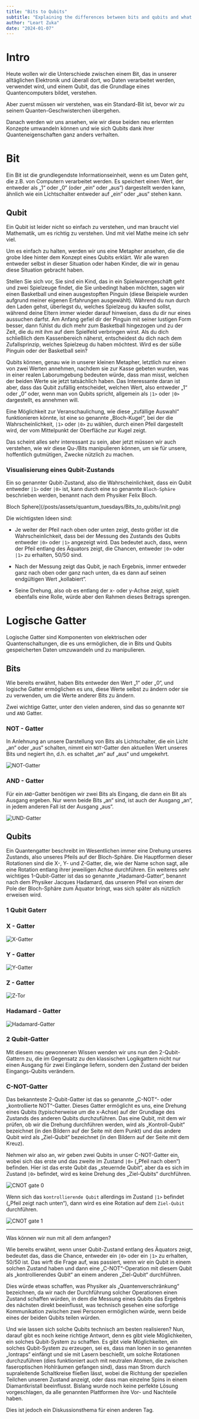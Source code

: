 ```yaml
---
title: "Bits to Qubits"
subtitle: "Explaining the differences between bits and qubits and what makes a qubit special"
author: "Leart Zuka"
date: "2024-01-07"
---
```


# Intro

Heute wollen wir die Unterschiede zwischen einem Bit, das in unserer alltäglichen Elektronik und überall dort, wo Daten verarbeitet werden, verwendet wird, und einem Qubit, das die Grundlage eines Quantencomputers bildet, verstehen.  

Aber zuerst müssen wir verstehen, was ein Standard-Bit ist, bevor wir zu seinem Quanten-Geschwisterchen übergehen.

Danach werden wir uns ansehen, wie wir diese beiden neu erlernten Konzepte umwandeln können und wie sich Qubits dank ihrer Quanteneigenschaften ganz anders verhalten.

# Bit

Ein Bit ist die grundlegendste Informationseinheit, wenn es um Daten geht, die z.B. von Computern verarbeitet werden.
Es speichert einen Wert, der entweder als „1“ oder „0“ (oder „ein“ oder „aus“) dargestellt werden kann, ähnlich wie ein Lichtschalter entweder auf „ein“ oder „aus“ stehen kann.

## Qubit

Ein Qubit ist leider nicht so einfach zu verstehen, und man braucht viel Mathematik, um es richtig zu verstehen.
Und mit viel Mathe meine ich sehr viel.

Um es einfach zu halten, werden wir uns eine Metapher ansehen, die die grobe Idee hinter dem Konzept eines Qubits erklärt.
Wir alle waren entweder selbst in dieser Situation oder haben Kinder, die wir in genau diese Situation gebracht haben.

Stellen Sie sich vor, Sie sind ein Kind, das in ein Spielwarengeschäft geht und zwei Spielzeuge findet, die Sie unbedingt haben möchten, sagen wir einen Basketball und einen ausgestopften Pinguin (diese Beispiele wurden aufgrund meiner eigenen Erfahrungen ausgewählt). 
Während du nun durch den Laden gehst, überlegst du, welches Spielzeug du kaufen sollst, während deine Eltern immer wieder darauf hinweisen, dass du dir nur eines aussuchen darfst.
Am Anfang gefiel dir der Pinguin mit seiner lustigen Form besser, dann fühlst du dich mehr zum Basketball hingezogen und zu der Zeit, die du mit ihm auf dem Spielfeld verbringen wirst.
Als du dich schließlich dem Kassenbereich näherst, entscheidest du dich nach dem Zufallsprinzip, welches Spielzeug du haben möchtest. Wird es der süße Pinguin oder der Basketball sein?

Qubits können, genau wie in unserer kleinen Metapher, letztlich nur einen von zwei Werten annehmen, nachdem sie zur Kasse gebeten wurden, was in einer realen Laborumgebung bedeuten würde, dass man misst, welchen der beiden Werte sie jetzt tatsächlich haben.
Das Interessante daran ist aber, dass das Qubit zufällig entscheidet, welchen Wert, also entweder „1“ oder „0“ oder, wenn man von Qubits spricht, allgemein als `|1>` oder `|0>` dargestellt, es annehmen will.

Eine Möglichkeit zur Veranschaulichung, wie diese „zufällige Auswahl“ funktionieren könnte, ist eine so genannte „Bloch-Kugel“, bei der die Wahrscheinlichkeit, `|1>` oder `|0>` zu wählen, durch einen Pfeil dargestellt wird, der vom Mittelpunkt der Oberfläche zur Kugel zeigt.

Das scheint alles sehr interessant zu sein, aber jetzt müssen wir auch verstehen, wie wir diese Qu-/Bits manipulieren können, um sie für unsere, hoffentlich gutmütigen, Zwecke nützlich zu machen.

### Visualisierung eines Qubit-Zustands

Ein so genannter Qubit-Zustand, also die Wahrscheinlichkeit, dass ein Qubit entweder `|1>` oder `|0>` ist, kann durch eine so genannte `Bloch-Sphäre` beschrieben werden, benannt nach dem Physiker Felix Bloch.

Bloch Sphere](/posts/assets/quantum_tuesdays/Bits_to_qubits/init.png)

Die wichtigsten Ideen sind:

- Je weiter der Pfeil nach oben oder unten zeigt, desto größer ist die Wahrscheinlichkeit, dass bei der Messung des Zustands des Qubits entweder `|0>` oder `|1>` angezeigt wird. Das bedeutet auch, dass, wenn der Pfeil entlang des Äquators zeigt, die Chancen, entweder `|0>` oder `|1>` zu erhalten, 50/50 sind.

- Nach der Messung zeigt das Qubit, je nach Ergebnis, immer entweder ganz nach oben oder ganz nach unten, da es dann auf seinen endgültigen Wert „kollabiert“.

- Seine Drehung, also ob es entlang der x- oder y-Achse zeigt, spielt ebenfalls eine Rolle, würde aber den Rahmen dieses Beitrags sprengen.


# Logische Gatter

Logische Gatter sind Komponenten von elektrischen oder Quantenschaltungen, die es uns ermöglichen, die in Bits und Qubits gespeicherten Daten umzuwandeln und zu manipulieren.

## Bits

Wie bereits erwähnt, haben Bits entweder den Wert „1“ oder „0“, und logische Gatter ermöglichen es uns, diese Werte selbst zu ändern oder sie zu verwenden, um die Werte anderer Bits zu ändern.

Zwei wichtige Gatter, unter den vielen anderen, sind das so genannte `NOT` und `AND` Gatter.

### NOT - Gatter

In Anlehnung an unsere Darstellung von Bits als Lichtschalter, die ein Licht „an“ oder „aus“ schalten, nimmt ein `NOT`-Gatter den aktuellen Wert unseres Bits und negiert ihn, d.h. es schaltet „an“ auf „aus“ und umgekehrt.

![NOT-Gatter](/posts/assets/quantum_tuesdays/Bits_to_qubits/NOT.jpg)

### AND - Gatter

Für ein `AND`-Gatter benötigen wir zwei Bits als Eingang, die dann ein Bit als Ausgang ergeben. Nur wenn beide Bits „an“ sind, ist auch der Ausgang „an“, in jedem anderen Fall ist der Ausgang „aus“.

![UND-Gatter](/posts/assets/quantum_tuesdays/Bits_to_qubits/AND.jpg)

## Qubits

Ein Quantengatter beschreibt im Wesentlichen immer eine Drehung unseres Zustands, also unseres Pfeils auf der Bloch-Sphäre.
Die Hauptformen dieser Rotationen sind die X-, Y- und Z-Gatter, die, wie der Name schon sagt, alle eine Rotation entlang ihrer jeweiligen Achse durchführen.
Ein weiteres sehr wichtiges 1-Qubit-Gatter ist das so genannte „Hadamard-Gatter“, benannt nach dem Physiker Jacques Hadamard, das unseren Pfeil von einem der Pole der Bloch-Sphäre zum Äquator bringt, was sich später als nützlich erweisen wird. 

### 1 Qubit Gaterr

### X - Gatter

![X-Gatter](/posts/assets/quantum_tuesdays/Bits_to_qubits/x_rot.png)

### Y - Gatter

![Y-Gatter](/posts/assets/quantum_tuesdays/Bits_to_qubits/y_rot.png)

### Z - Gatter

![Z-Tor](/posts/assets/quantum_tuesdays/Bits_to_qubits/z_rot.png)

### Hadamard - Gatter

![Hadamard-Gatter](/posts/assets/quantum_tuesdays/Bits_to_qubits/h_rot.png)

### 2 Qubit-Gatter

Mit diesem neu gewonnenen Wissen wenden wir uns nun den 2-Qubit-Gattern zu, die im Gegensatz zu den klassischen Logikgattern nicht nur einen Ausgang für zwei Eingänge liefern, sondern den Zustand der beiden Eingangs-Qubits verändern.

### C-NOT-Gatter

Das bekannteste 2-Qubit-Gatter ist das so genannte „C-NOT“- oder „kontrollierte NOT“-Gatter. Dieses Gatter ermöglicht es uns, eine Drehung eines Qubits (typischerweise um die x-Achse) auf der Grundlage des Zustands des anderen Qubits durchzuführen. Das eine Qubit, mit dem wir prüfen, ob wir die Drehung durchführen werden, wird als „Kontroll-Qubit“ bezeichnet (in den Bildern auf der Seite mit dem Punkt) und das andere Qubit wird als „Ziel-Qubit“ bezeichnet (in den Bildern auf der Seite mit dem Kreuz).

Nehmen wir also an, wir geben zwei Qubits in unser C-NOT-Gatter ein, wobei sich das erste und das zweite im Zustand `|0>` („Pfeil nach oben“) befinden. Hier ist das erste Qubit das „steuernde Qubit“, aber da es sich im Zustand `|0>` befindet, wird es keine Drehung des „Ziel-Qubits“ durchführen. 

![CNOT gate 0](/posts/assets/quantum_tuesdays/Bits_to_qubits/c_not_rot_0.png)

Wenn sich das `kontrollierende Qubit` allerdings im Zustand `|1>` befindet („Pfeil zeigt nach unten“), dann wird es eine Rotation auf dem `Ziel-Qubit` durchführen.

![CNOT gate 1](/posts/assets/quantum_tuesdays/Bits_to_qubits/c_not_rot_1.png)

---

Was können wir nun mit all dem anfangen?

Wie bereits erwähnt, wenn unser Qubit-Zustand entlang des Äquators zeigt, bedeutet das, dass die Chance, entweder ein `|0>` oder ein `|1>` zu erhalten, 50/50 ist. Das wirft die Frage auf, was passiert, wenn wir ein Qubit in einem solchen Zustand haben und dann eine „C-NOT“-Operation mit diesem Qubit als „kontrollierendes Qubit“ an einem anderen „Ziel-Qubit“ durchführen.

Dies würde etwas schaffen, was Physiker als „Quantenverschränkung“ bezeichnen, da wir nach der Durchführung solcher Operationen einen Zustand schaffen würden, in dem die Messung eines Qubits das Ergebnis des nächsten direkt beeinflusst, was technisch gesehen eine sofortige Kommunikation zwischen zwei Personen ermöglichen würde, wenn beide eines der beiden Qubits teilen würden. 

Und wie lassen sich solche Qubits technisch am besten realisieren? Nun, darauf gibt es noch keine richtige Antwort, denn es gibt viele Möglichkeiten, ein solches Qubit-System zu schaffen. Es gibt viele Möglichkeiten, ein solches Qubit-System zu erzeugen, sei es, dass man Ionen in so genannten „Iontraps“ einfängt und sie mit Lasern beschießt, um solche Rotationen durchzuführen (dies funktioniert auch mit neutralen Atomen, die zwischen faseroptischen Hohlräumen gefangen sind), dass man Strom durch supraleitende Schaltkreise fließen lässt, wobei die Richtung der speziellen Teilchen unseren Zustand anzeigt, oder dass man einzelne Spins in einem Diamantkristall beeinflusst. Bislang wurde noch keine perfekte Lösung vorgeschlagen, da alle genannten Plattformen ihre Vor- und Nachteile haben.

Dies ist jedoch ein Diskussionsthema für einen anderen Tag.
